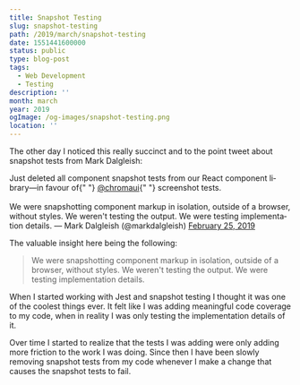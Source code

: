 ```yaml
---
title: Snapshot Testing
slug: snapshot-testing
path: /2019/march/snapshot-testing
date: 1551441600000
status: public
type: blog-post
tags:
  - Web Development
  - Testing
description: ''
month: march
year: 2019
ogImage: /og-images/snapshot-testing.png
location: ''
---
```




The other day I noticed this really succinct and to the point tweet about
snapshot tests from Mark Dalgleish:

<Tweet id="1100164862796214272">
  <div lang="en" dir="ltr">
    Just deleted all component snapshot tests from our React component
    library—in favour of{" "}
    <a href="https://twitter.com/chromaui?ref_src=twsrc%5Etfw">@chromaui</a>{" "}
    screenshot tests.
    <br />
    <br />
    We were snapshotting component markup in isolation, outside of a browser, without
    styles. We weren&#39;t testing the output. We were testing implementation details.
  &mdash; Mark Dalgleish (@markdalgleish) <a href="https://twitter.com/markdalgleish/status/1100164862796214272?ref_src=twsrc%5Etfw">February 25, 2019</a>
  </div>
</Tweet>

The valuable insight here being the following:

> We were snapshotting component markup in isolation, outside of a browser,
> without styles. We weren't testing the output. We were testing implementation
> details.

When I started working with Jest and snapshot testing I thought it was one of
the coolest things ever. It felt like I was adding meaningful code coverage to
my code, when in reality I was only testing the implementation details of it.

Over time I started to realize that the tests I was adding were only adding more
friction to the work I was doing. Since then I have been slowly removing
snapshot tests from my code whenever I make a change that causes the snapshot
tests to fail.

